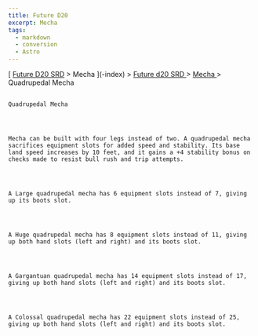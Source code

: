 ```yaml
---
title: Future D20
excerpt: Mecha
tags:
  - markdown
  - conversion
  - Astro
---
```







[
[Future D20 SRD]( / ) > Mecha
     ](-index)
     >
     [
      Future d20 SRD
     ](future-d20-srd-index)
     >
     [
      Mecha
     ](future-d20-srd-mecha-index)
     > Quadrupedal Mecha
    




## 
    Quadrupedal Mecha
   



    Mecha can be built with four legs instead of two. A quadrupedal mecha sacrifices equipment slots for added speed and stability. Its base land speed increases by 10 feet, and it gains a +4 stability bonus on checks made to resist bull rush and trip attempts.
   



    A Large quadrupedal mecha has 6 equipment slots instead of 7, giving up its boots slot.
   



    A Huge quadrupedal mecha has 8 equipment slots instead of 11, giving up both hand slots (left and right) and its boots slot.
   



    A Gargantuan quadrupedal mecha has 14 equipment slots instead of 17, giving up both hand slots (left and right) and its boots slot.
   



    A Colossal quadrupedal mecha has 22 equipment slots instead of 25, giving up both hand slots (left and right) and its boots slot.
   





